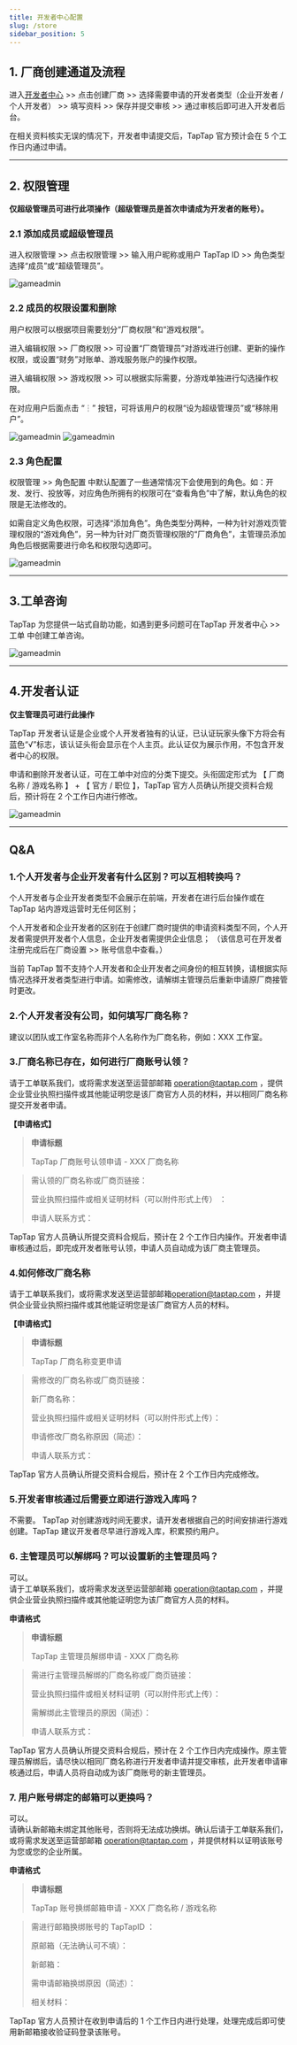```yaml
---
title: 开发者中心配置
slug: /store
sidebar_position: 5
---
```



## 1. 厂商创建通道及流程
进入[开发者中心](https://developer.taptap.com/) >> 点击创建厂商 >> 选择需要申请的开发者类型（企业开发者 / 个人开发者） >> 填写资料 >> 保存并提交审核 >> 通过审核后即可进入开发者后台。

在相关资料核实无误的情况下，开发者申请提交后，TapTap 官方预计会在 5 个工作日内通过申请。

---

## 2. 权限管理

**仅超级管理员可进行此项操作（超级管理员是首次申请成为开发者的账号）。**

### 2.1 添加成员或超级管理员
进入<Blue>权限管理</Blue> >> 点击<Blue>权限管理</Blue> >> 输入用户昵称或用户 TapTap ID >> 角色类型选择“成员”或“超级管理员”。

![gameadmin](/img/添加成员或管理员.png)

### 2.2 成员的权限设置和删除
用户权限可以根据项目需要划分“厂商权限”和“游戏权限”。

进入<Blue>编辑权限</Blue> >> <Blue>厂商权限</Blue>  >> 可设置“厂商管理员”对游戏进行创建、更新的操作权限，或设置“财务”对账单、游戏服务账户的操作权限。

进入<Blue>编辑权限</Blue> >> <Blue>游戏权限</Blue> >> 可以根据实际需要，分游戏单独进行勾选操作权限。

在对应用户后面点击 “┆” 按钮，可将该用户的权限“设为超级管理员”或“移除用户”。

![gameadmin](/img/编辑权限.png)
![gameadmin](/img/成员身份调整.png)

### 2.3 角色配置
<Blue>权限管理</Blue> >> <Blue>角色配置</Blue> 中默认配置了一些通常情况下会使用到的角色。如：开发、发行、投放等，对应角色所拥有的权限可在“查看角色”中了解，默认角色的权限是无法修改的。

如需自定义角色权限，可选择“添加角色”。角色类型分两种，一种为针对游戏页管理权限的“游戏角色”，另一种为针对厂商页管理权限的“厂商角色”，主管理员添加角色后根据需要进行命名和权限勾选即可。

![gameadmin](/img/角色配置.png)

---

## 3.工单咨询
TapTap 为您提供一站式自助功能，如遇到更多问题可在<Blue>TapTap 开发者中心</Blue> >> <Blue>工单</Blue> 中创建工单咨询。

![gameadmin](/img/工单咨询.png)

---

## 4.开发者认证

**仅主管理员可进行此操作**

TapTap 开发者认证是企业或个人开发者独有的认证，已认证玩家头像下方将会有蓝色“√”标志，该认证头衔会显示在个人主页。此认证仅为展示作用，不包含开发者中心的权限。

申请和删除开发者认证，可在<Blue>工单</Blue>中对应的分类下提交。头衔固定形式为 【 厂商名称 / 游戏名称 】 + 【 官方 / 职位 】，TapTap 官方人员确认所提交资料合规后，预计将在 2 个工作日内进行修改。

![gameadmin](/img/开发者认证.png)

---

## Q&A

### **1.个人开发者与企业开发者有什么区别？可以互相转换吗？**
个人开发者与企业开发者类型不会展示在前端，开发者在进行后台操作或在 TapTap 站内游戏运营时无任何区别；

个人开发者和企业开发者的区别在于创建厂商时提供的申请资料类型不同，个人开发者需提供开发者个人信息，企业开发者需提供企业信息；
（该信息可在开发者注册完成后在<Blue>厂商设置</Blue>  >>  <Blue>账号信息</Blue>中查看。）

当前 TapTap 暂不支持个人开发者和企业开发者之间身份的相互转换，请根据实际情况选择开发者类型进行申请。如需修改，请解绑主管理员后重新申请原厂商接管时更改。

### **2.个人开发者没有公司，如何填写厂商名称？**
建议以团队或工作室名称而非个人名称作为厂商名称，例如：XXX 工作室。

### **3.厂商名称已存在，如何进行厂商账号认领？**
请于<Blue>工单</Blue>联系我们，或将需求发送至运营部邮箱 [operation@taptap.com](mailto:operation@taptap.com) ，提供企业营业执照扫描件或其他能证明您是该厂商官方人员的材料，并以相同厂商名称提交开发者申请。

**【申请格式】**

> **申请标题**
>
> TapTap 厂商账号认领申请 - XXX 厂商名称

> 需认领的厂商名称或厂商页链接：
>
> 营业执照扫描件或相关证明材料（可以附件形式上传） ：
>
>申请人联系方式：

TapTap 官方人员确认所提交资料合规后，预计在 2 个工作日内操作。开发者申请审核通过后，即完成开发者账号认领，申请人员自动成为该厂商主管理员。

### **4.如何修改厂商名称**
请于<Blue>工单</Blue>联系我们，或将需求发送至运营部邮箱[operation@taptap.com](mailto:operation@taptap.com) ，并提供企业营业执照扫描件或其他能证明您是该厂商官方人员的材料。

**【申请格式】**
> **申请标题**
>
> TapTap 厂商名称变更申请

>需修改的厂商名称或厂商页链接：
>
>新厂商名称：
>
>营业执照扫描件或相关证明材料<Gray>（可以附件形式上传）</Gray>：
>
>申请修改厂商名称原因<Gray>（简述）</Gray>：
>
>申请人联系方式：

TapTap 官方人员确认所提交资料合规后，预计在 2 个工作日内完成修改。

### **5.开发者审核通过后需要立即进行游戏入库吗？**
不需要。
TapTap 对创建游戏时间无要求，请开发者根据自己的时间安排进行游戏创建。TapTap 建议开发者尽早进行游戏入库，积累预约用户。

### **6. 主管理员可以解绑吗？可以设置新的主管理员吗？**
可以。  
请于<Blue>工单</Blue>联系我们，或将需求发送至运营部邮箱 [operation@taptap.com](mailto:operation@taptap.com) ，并提供企业营业执照扫描件或其他能证明您为该厂商官方人员的材料。

**申请格式**
>
> **申请标题**
>
> TapTap 主管理员解绑申请 - XXX 厂商名称

> 需进行主管理员解绑的厂商名称或厂商页链接：
>
> 营业执照扫描件或相关材料证明<Gray>（可以附件形式上传）</Gray>：
>
> 需解绑此主管理员的原因<Gray>（简述）</Gray>：
>
> 申请人联系方式：

TapTap 官方人员确认所提交资料合规后，预计在 2 个工作日内完成操作。原主管理员解绑后，请尽快以相同厂商名称进行开发者申请并提交审核，此开发者申请审核通过后，申请人员将自动成为该厂商账号的新主管理员。

### **7. 用户账号绑定的邮箱可以更换吗？**
可以。  
请确认新邮箱未绑定其他账号，否则将无法成功换绑。确认后请于<Blue>工单</Blue>联系我们，或将需求发送至运营部邮箱 [operation@taptap.com](mailto:operation@taptap.com) ，并提供材料以证明该账号为您或您的企业所属。

**申请格式**
>
> **申请标题**  
>
> TapTap 账号换绑邮箱申请 - XXX 厂商名称 / 游戏名称

> 需进行邮箱换绑账号的 TapTapID ：
>
> 原邮箱<Gray>（无法确认可不填）</Gray>：
>
> 新邮箱：
>
> 需申请邮箱换绑原因<Gray>（简述）</Gray>：
>
> 相关材料：

TapTap 官方人员预计在收到申请后的 1 个工作日内进行处理，处理完成后即可使用新邮箱接收验证码登录该账号。

